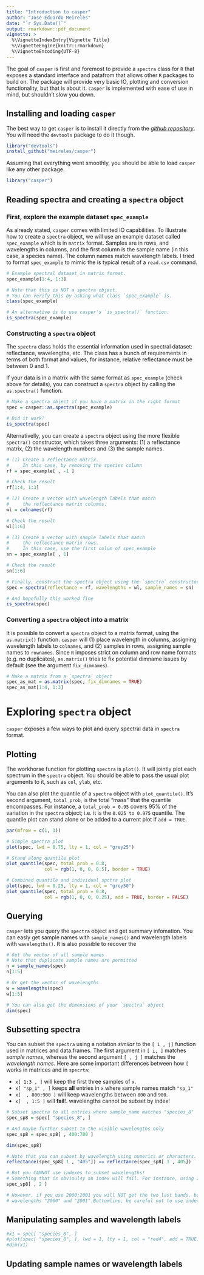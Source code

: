 ```yaml
---
title: "Introduction to casper"
author: "Jose Eduardo Meireles"
date: "`r Sys.Date()`"
output: rmarkdown::pdf_document
vignette: >
  %\VignetteIndexEntry{Vignette Title}
  %\VignetteEngine{knitr::rmarkdown}
  %\VignetteEncoding{UTF-8}
---
```


The goal of `casper` is first and foremost to provide a `spectra` class for `R` that exposes a standard interface and patafrom that allows  other `R` packages to build on. The package will provide very basic IO, plotting and conversion functionality, but that is about it. `casper` is implemented with ease of use in mind, but shouldn't slow you down.

## Installing and loading `casper`

The best way to get `casper` is to install it directly from the [_github repository_](www.github.com/meireles/casper). You will need the `devtools` package to do it though.

```r
library("devtools")
install_github("meireles/casper")
```

Assuming that everything went smoothly, you should be able to load `casper` like any other package.

```r
library("casper")
```

## Reading spectra and creating a `spectra` object


### First, explore the example dataset `spec_example`

As already stated, `casper` comes with limited IO capabilities. To illustrate how to create a `spectra` object, we will use an example dataset called `spec_example` which is in `matrix` format. Samples are in rows, and wavelengths in columns, and the first column is the sample name (in this case, a species name). The column names match wavelength labels. I tried to format `spec_example` to mimic the is typical result of a `read.csv` command.

```r
# Example spectral dataset in matrix format.
spec_example[1:4, 1:3]

# Note that this is NOT a spectra object.
# You can verify this by asking what class `spec_example` is.
class(spec_example)

# An alternative is to use casper's `is_spectra()` function.
is_spectra(spec_example)
```

### Constructing a `spectra` object

The `spectra` class holds the essential information used in spectral dataset: reflectance, wavelengths, etc. The class has a bunch of requirements in terms of both format and values, for instance, relative reflectance must be between 0 and 1.

If your data is in a matrix with the same format as `spec_example` (check above for details), you can construct a `spectra` object by calling the `as.spectra()` function.

```r
# Make a spectra object if you have a matrix in the right format
spec = casper::as.spectra(spec_example)

# Did it work?
is_spectra(spec)
```

Alternativelly, you can create a `spectra` object using the more flexible `spectra()` constructor, which takes three arguments: (1) a reflectance matrix, (2) the wavelength numbers and (3) the sample names.

```r
# (1) Create a reflectance matrix.
#     In this case, by removing the species column
rf = spec_example[ , -1 ]

# Check the result
rf[1:4, 1:3]

# (2) Create a vector with wavelength labels that match
#     the reflectance matrix columns.
wl = colnames(rf)

# Check the result
wl[1:6]

# (3) Create a vector with sample labels that match
#     the reflectance matrix rows.
#     In this case, use the first colum of spec_example
sn = spec_example[ , 1] 

# Check the result
sn[1:6]

# Finally, construct the spectra object using the `spectra` constructor
spec = spectra(reflectance = rf, wavelengths = wl, sample_names = sn)

# And hopefully this worked fine
is_spectra(spec)
```

### Converting a `spectra` object into a matrix

It is possible to convert a `spectra` object to a matrix format, using the `as.matrix()` function. `casper` will (1) place wavelength in columns, assigning wavelength labels to `colnames`, and (2) samples in rows, assigning sample names to `rownames`. Since `R` imposes strict on column and row name formats (e.g. no duplicates), `as.matrix()` tries to fix potential dimname issues by default (see the argument `fix_dimnames`).

```r
# Make a matrix from a `spectra` object
spec_as_mat = as.matrix(spec, fix_dimnames = TRUE)
spec_as_mat[1:4, 1:3]
```


# Exploring `spectra` object

`casper` exposes a few ways to plot and query spectral data in `spectra` format. 

## Plotting

The workhorse function for plotting `spectra` is `plot()`. It will jointly plot each spectrum in the `spectra` object. You should be able to pass the usual plot arguments to it, such as `col`, `ylab`, etc.

You can also plot the quantile of a `spectra` object with `plot_quantile()`. It's second argument, `total_prob`, is the total "mass" that the quantile encompasses. For instance, a `total_prob = 0.95` covers 95% of the variation in the `spectra` object; i.e. it is the `0.025 to 0.975` quantile. The quantile plot can stand alone or be added to a current plot if `add = TRUE`.

```r
par(mfrow = c(1, 3))

# Simple spectra plot
plot(spec, lwd = 0.75, lty = 1, col = "grey25")

# Stand along quantile plot
plot_quantile(spec, total_prob = 0.8, 
              col = rgb(1, 0, 0, 0.5), border = TRUE)

# Combined quantile and individual spctra plot
plot(spec, lwd = 0.25, lty = 1, col = "grey50")
plot_quantile(spec, total_prob = 0.8, 
              col = rgb(1, 0, 0, 0.25), add = TRUE, border = FALSE)
```

## Querying

`casper` lets you query the `spectra` object and get summary infomation. You can easly get sample names with `sample_names()` and wavelength labels with `wavelengths()`. It is also possible to recover the 

```r
# Get the vector of all sample names
# Note that duplicate sample names are permitted
n = sample_names(spec)
n[1:5]

# Or get the vector of wavelengths
w = wavelengths(spec)
w[1:5]

# You can also get the dimensions of your `spectra` object
dim(spec)
```

## Subsetting spectra

You can subset the `spectra` using a notation *similar* to the `[ i , j]` function used in matrices and data.frames. The first argument in `[ i, ]` matches *sample names*, whereas the second argument `[ , j ]` matches the *wavelength names*. Here are some important differences between how `[` works in matrices and in `specrta`:

  * `x[ 1:3 , ]`      will keep the first three samples of `x`. 
  * `x[ "sp_1" , ]`   keeps **all** entries in `x` where sample names match `"sp_1"`
  * `x[  , 800:900 ]` will keep wavelengths between `800` and `900`.
  * `x[  , 1:5 ]`     will **fail**!. wavelengths cannot be subset by index!
 
```r
# Subset spectra to all entries where sample_name matches "species_8"
spec_sp8 = spec[ "species_8", ]

# And maybe further subset to the visible wavelengths only
spec_sp8 = spec_sp8[ , 400:700 ]

dim(spec_sp8)
```

```r
# Note that you can subset by wavelength using numerics or characters.
reflectance(spec_sp8[ 1 , "405"]) == reflectance(spec_sp8[ 1 , 405])

# But you CANNOT use indexes to subset wavelengths!
# Something that is obvioulsy an index will fail. For instance, using 2 instead of 401
spec_sp8[ , 2 ]

# However, if you use 2000:2001 you will NOT get the two last bands, but instead
# wavelengths "2000" and "2001".Bottomline, be careful not to use indexes!
```

## Manipulating samples and wavelength labels

```r
#x1 = spec[ "species_8", ]
#plot(spec[ "species_8", ], lwd = 1, lty = 1, col = "red4", add = TRUE)
#dim(x1)
```

## Updating sample names or wavelength labels

